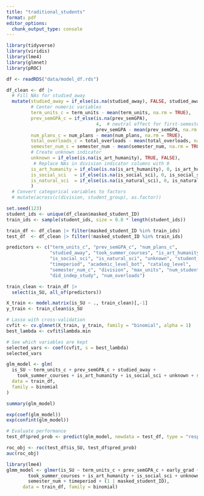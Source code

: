 ```yaml
---
title: "traditional_students"
format: pdf
editor_options: 
  chunk_output_type: console
---
```


```r
library(tidyverse)
library(viridis)
library(lme4)
library(glmnet)
library(pROC)
```

```r
df <- readRDS("data/model_df.rds")
```

```r
df_clean <- df |>
  # Fill NAs for studied_away
  mutate(studied_away = if_else(is.na(studied_away), FALSE, studied_away),
         # Center numeric variables
         term_units_c = term_units - mean(term_units, na.rm = TRUE),
         prev_semGPA_c = if_else(is.na(prev_semGPA),
                                 4,  # neutral effect for first-semester
                                 prev_semGPA - mean(prev_semGPA, na.rm = TRUE)),
         num_plans_c = num_plans - mean(num_plans, na.rm = TRUE),
         total_overloads_c = total_overloads - mean(total_overloads, na.rm = TRUE),
         semester_num_c = semester_num - mean(semester_num, na.rm = TRUE),
         # Create unknown indicator
         unknown = if_else(is.na(is_art_humanity), TRUE, FALSE),
          # Replace NAs in division indicator columns with 0
         is_art_humanity = if_else(is.na(is_art_humanity), 0, is_art_humanity),
         is_social_sci   = if_else(is.na(is_social_sci), 0, is_social_sci),
         is_natural_sci  = if_else(is.na(is_natural_sci), 0, is_natural_sci),
         )
  # Convert categorical variables to factors
  # mutate(across(c(division, student_group), as.factor)) 
```

```r
set.seed(123)
student_ids <- unique(df_clean$masked_student_ID)
train_ids <- sample(student_ids, size = 0.8 * length(student_ids))

train_df <- df_clean |> filter(masked_student_ID %in% train_ids)
test_df  <- df_clean |> filter(!masked_student_ID %in% train_ids)
```

```r
predictors <- c("term_units_c", "prev_semGPA_c", "num_plans_c",
                "studied_away", "took_summer_courses", "is_art_humanity",
                "is_social_sci", "is_natural_sci", "unknown", "student_group",
                "timeperiod", "academic_level_bot", "catalog_level",
                "semester_num_c", "division", "max_units", "num_students",
                "did_indep_study", "num_overloads")

train_clean <- train_df |>
  select(is_SU, all_of(predictors))

X_train <- model.matrix(is_SU ~ ., train_clean)[,-1]
y_train <- train_clean$is_SU

# Lasso with cross-validation
cvfit <- cv.glmnet(X_train, y_train, family = "binomial", alpha = 1)
best_lambda <- cvfit$lambda.min

# See which variables are kept
selected_vars <- coef(cvfit, s = best_lambda)
selected_vars

```

```r
glm_model <- glm(
  is_SU ~ term_units_c + prev_semGPA_c + studied_away +
    took_summer_courses + is_art_humanity + is_social_sci + unknown + semester_num + timeperiod,
  data = train_df,
  family = binomial
)

summary(glm_model)
```

```r
exp(coef(glm_model))
exp(confint(glm_model))
```

```r
# Evaluate performance
test_df$pred_prob <- predict(glm_model, newdata = test_df, type = "response")

roc_obj <- roc(test_df$is_SU, test_df$pred_prob)
auc(roc_obj)
```

```r
library(lme4)
glmm_model <- glmer(is_SU ~ term_units_c + prev_semGPA_c + early_grad + studied_away +
        took_summer_courses + is_art_humanity + is_social_sci + unknown +
        semester_num + timeperiod + (1 | masked_student_ID),
      data = train_df, family = binomial)
```
